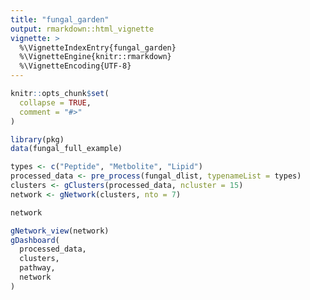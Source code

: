 ```yaml
---
title: "fungal_garden"
output: rmarkdown::html_vignette
vignette: >
  %\VignetteIndexEntry{fungal_garden}
  %\VignetteEngine{knitr::rmarkdown}
  %\VignetteEncoding{UTF-8}
---
```


```r
knitr::opts_chunk$set(
  collapse = TRUE,
  comment = "#>"
)
```

```r
library(pkg)
data(fungal_full_example)
```

```r
types <- c("Peptide", "Metbolite", "Lipid")
processed_data <- pre_process(fungal_dlist, typenameList = types)
clusters <- gClusters(processed_data, ncluster = 15)
network <- gNetwork(clusters, nto = 7)

network
```

```r
gNetwork_view(network)
gDashboard(
  processed_data,
  clusters,
  pathway,
  network
)
```